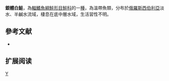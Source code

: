 {{Speciesbox 
| taxon = Coregonus pravdinellus
| status = NE
| status_system = IUCN3.1
| authority = [[Dulkeit|Dulkeit]], 1949
| synonyms = *''Coregonus lavaretus pravdinellus'',Dulkeit, 1949
}}

'''銀體白鮭'''，為[[輻鰭魚綱|輻鰭魚綱]][[鮭形目|鮭形目]][[鮭科|鮭科]]的一[[種|種]]，為溫帶魚類，分布於[[俄羅斯|俄羅斯]][[西伯利亞|西伯利亞]]淡水、半鹹水流域，棲息在底中層水域，生活習性不明。

==參考文献==
*{{FishBase_species|genus=Coregonus|species=pravdinellus|year=2015|month=11}}

== 扩展阅读 ==
{{refbegin}}
{{wikispecies-inline|Coregonus pravdinellus|銀體白鮭}}
{{refend}}
{{Taxonbar|from=Q2175060}}

[[Category:白鮭屬|Y]]